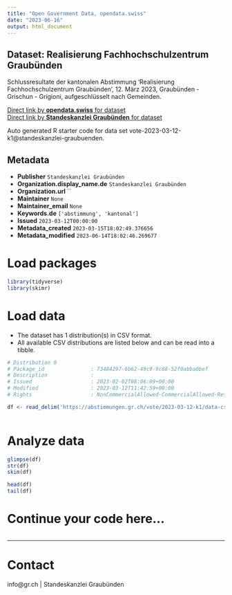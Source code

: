 ```yaml
---
title: "Open Government Data, opendata.swiss"
date: "2023-06-16"
output: html_document
---
```


## Dataset: Realisierung Fachhochschulzentrum Graubünden

Schlussresultate der kantonalen Abstimmung 'Realisierung Fachhochschulzentrum Graubünden', 12. März 2023, Graubünden - Grischun - Grigioni, aufgeschlüsselt nach Gemeinden.

[Direct link by **opendata.swiss** for dataset](https://opendata.swiss/de/dataset/realisierung-fachhochschulzentrum-graubunden)<br>
[Direct link by **Standeskanzlei Graubünden** for dataset](https://abstimmungen.gr.ch/vote/2023-03-12-k1/data)

Auto generated R starter code for data set vote-2023-03-12-k1@standeskanzlei-graubuenden.

## Metadata

- **Publisher** `Standeskanzlei Graubünden`
- **Organization.display_name.de** `Standeskanzlei Graubünden`
- **Organization.url** ``
- **Maintainer** `None`
- **Maintainer_email** `None`
- **Keywords.de** `['abstimmung', 'kantonal']`
- **Issued** `2023-03-12T00:00:00`
- **Metadata_created** `2023-03-15T18:02:49.376656`
- **Metadata_modified** `2023-06-14T18:02:46.269677`


# Load packages

```r

library(tidyverse)
library(skimr)

```

# Load data

-   The dataset has 1 distribution(s) in CSV format.
-   All available CSV distributions are listed below and can be read into a tibble.

```r

# Distribution 0
# Package_id               : 73484297-6b62-49c9-9c88-52f0abba0bef
# Description              : 
# Issued                   : 2023-02-02T08:06:09+00:00
# Modified                 : 2023-03-12T11:42:59+00:00
# Rights                   : NonCommercialAllowed-CommercialAllowed-ReferenceRequired

df <- read_delim('https://abstimmungen.gr.ch/vote/2023-03-12-k1/data-csv')



```

# Analyze data

```r

glimpse(df)
str(df)
skim(df)

head(df)
tail(df)

```

# Continue your code here...

```r

```

------------------------------------------------------------------------

# Contact

info@gr.ch | Standeskanzlei Graubünden
